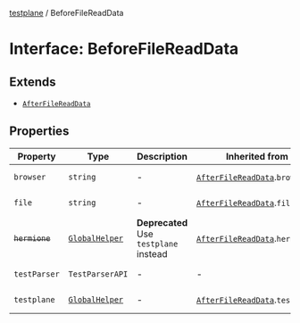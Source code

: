[testplane](../README.mdx) / BeforeFileReadData

# Interface: BeforeFileReadData

## Extends

- [`AfterFileReadData`](AfterFileReadData.mdx)

## Properties

| Property | Type | Description | Inherited from | Defined in |
| ------ | ------ | ------ | ------ | ------ |
| `browser` | `string` | - | [`AfterFileReadData`](AfterFileReadData.mdx).`browser` | testplane-docs/.testplane/src/types/index.ts:176 |
| `file` | `string` | - | [`AfterFileReadData`](AfterFileReadData.mdx).`file` | testplane-docs/.testplane/src/types/index.ts:177 |
| ~~`hermione`~~ | [`GlobalHelper`](GlobalHelper.mdx) | **Deprecated** Use `testplane` instead | [`AfterFileReadData`](AfterFileReadData.mdx).`hermione` | testplane-docs/.testplane/src/types/index.ts:175 |
| `testParser` | `TestParserAPI` | - | - | testplane-docs/.testplane/src/types/index.ts:181 |
| `testplane` | [`GlobalHelper`](GlobalHelper.mdx) | - | [`AfterFileReadData`](AfterFileReadData.mdx).`testplane` | testplane-docs/.testplane/src/types/index.ts:171 |
